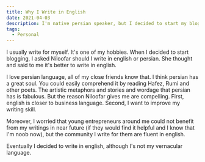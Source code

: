 ```yaml
---
title: Why I Write in English
date: 2021-04-03
description: I'm native persian speaker, but I decided to start my blog in English
tags:
  - Personal
---
```


I usually write for myself. It's one of my hobbies. When I decided to start blogging, I asked Niloofar should I write in english or persian.
She thought and said to me it's better to write in english.

I love persian language, all of my close friends know that. I think persian has a
great soul. You could easily comprehend it by reading Hafez, Rumi and other poets. The artistic metaphors and stories and wordage that persian has is fabulous.
But the reason Niloofar gives me are compelling. First, english is closer to business language. Second, I want to improve my writing skill.

Moreover, I worried that young entrepreneurs around me could not benefit from my writings in near future (if they would find it helpful and I know that I'm noob now), but
the community I write for them are fluent in english.

Eventually I decided to write in english, although I's not my vernacular language.